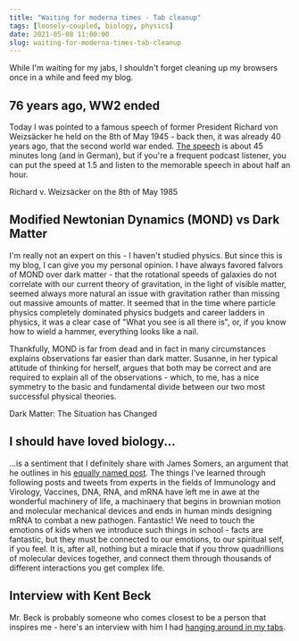 ```yaml
---
title: "Waiting for moderna times - Tab cleanup"
tags: [loosely-coupled, biology, physics]
date: 2021-05-08 11:00:00
slug: waiting-for-moderna-times-tab-cleanup
---
```


While I'm waiting for my jabs, I shouldn't forget cleaning up my browsers once in a while and feed my blog.

## 76 years ago, WW2 ended

Today I was pointed to a famous speech of former President Richard von Weizsäcker he held on the 8th of May 1945 - back then, it was already 40 years ago, that the second world war ended. [The speech][speech] is about 45 minutes long (and in German), but if you're a frequent podcast listener, you can put the speed at 1.5 and listen to the memorable speech in about half an hour.

<YouTubeEmbed link="https://www.youtube.com/embed/C3ZAzpk4IbE" />
<figcaption>Richard v. Weizsäcker on the 8th of May 1985</figcaption>

## Modified Newtonian Dynamics (MOND) vs Dark Matter

I'm really not an expert on this - I haven't studied physics. But since this is my blog, I can give you my personal opinion. I have always favored falvors of MOND over dark matter - that the rotational speeds of galaxies do not correlate with our current theory of gravitation, in the light of visible matter, seemed always more natural an issue with gravitation rather than missing out massive amounts of matter. It seemed that in the time where particle physics completely dominated physics budgets and career ladders in physics, it was a clear case of "What you see is all there is", or, if you know how to wield a hammer, everything looks like a nail.

Thankfully, MOND is far from dead and in fact in many circumstances explains observations far easier than dark matter. Susanne, in her typical attitude of thinking for herself, argues that both may be correct and are required to explain all of the observations - which, to me, has a nice symmetry to the basic and fundamental divide between our two most successful physical theories.

<YouTubeEmbed link="https://www.youtube.com/embed/4_qJptwikRc" />
<figcaption>Dark Matter: The Situation has Changed</figcaption>


## I should have loved biology...

...is a sentiment that I definitely share with James Somers, an argument that he outlines in his [equally named post][2]. The things I've learned through following posts and tweets from experts in the fields of Immunology and Virology, Vaccines, DNA, RNA, and mRNA have left me in awe at the wonderful machinery of life, a machinaery that begins in brownian motion and molecular mechanical devices and ends in human minds designing mRNA to combat a new pathogen. Fantastic! We need to touch the emotions of kids when we introduce such things in school - facts are fantastic, but they must be connected to our emotions, to our spiritual self, if you feel. It is, after all, nothing but a miracle that if you throw quadrillions of molecular devices together, and connect them through thousands of different interactions you get complex life.

## Interview with Kent Beck

Mr. Beck is probably someone who comes closest to be a person that inspires me - here's an interview with him I had [hanging around in my tabs][3].

[speech]: https://www.bundespraesident.de/SharedDocs/Reden/DE/Richard-von-Weizsaecker/Reden/1985/05/19850508_Rede.html
[2]: https://jsomers.net/i-should-have-loved-biology/
[3]: https://builtin.com/software-engineering-perspectives/kent-beck-geeks-gusto-globalization